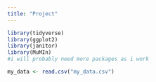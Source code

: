 ```yaml
---
title: "Project"
---
```


```r

library(tidyverse)
library(ggplot2)
library(janitor)
library(MuMIn)
#i will probably need more packages as i work 
```

```r

my_data <- read.csv("my_data.csv")
```
